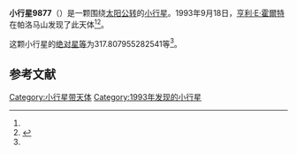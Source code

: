 {{Infobox planet
| bgcolour = #FFFFC0
| name = 9877
| symbol = 
| image = 
| caption = 
| discovery = yes
| discovery_ref = 
| discoverer = [[亨利·E·霍爾特|亨利·E·霍爾特]]
| discovery_site = [[帕洛马山|帕洛马山]] 
| discovered = 1993年9月18日
| designations = yes
| mp_name = 
| named_after = 
| alt_names = 1993 ST3/ 1989 YY5 / 1991 ES / 1992 JE3 / A922 VB
| mp_category = [[主带小行星|主带小行星]]
| orbit_ref = <ref name="a">[http://ssd.jpl.nasa.gov/sbdb.cgi?sstr=9877 9877] {{Wayback|url=http://ssd.jpl.nasa.gov/sbdb.cgi?sstr=9877 |date=20210717065759 }}，小行星數據庫瀏覽器（JPL Small-Body Database Browser）－[[美国国家航空航天局|美国国家航空航天局]]喷气推进实验室</ref>
| epoch = 2456400.5 (2013年4月18日更新)
| aphelion = {{convert|3.332376597728679|AU|km|3|abbr=on|lk=out}}
| perihelion = {{convert|2.070601707053274|AU|km|3|abbr=on}}
| semimajor = {{convert|2.701489152390976|AU|km|3|abbr=on}}
| eccentricity = 0.233533214
| period = 1621.822305 [[日|日]]<br />4.44[[儒略年|儒略年]]
| avg_speed = 
| inclination = 7.751817872958367
| asc_node = 43.84934817495813
| mean_anomaly = 
| arg_peri = 317.807955282541
| satellites = 
| physical_characteristics = yes
| dimensions = 
| mass = 
| density = 
| surface_grav = 
| escape_velocity = 
| sidereal_day = 
| axial_tilt = 
| pole_ecliptic_lat = 
| pole_ecliptic_lon = 
| albedo = 
| temperatures= 
| temp_name1 = 
| mean_temp_1 = 
| max_temp_1 = 
| temp_name2 = 
| max_temp_2 = 
| spectral_type = 
| abs_magnitude = 317.807955282541
}}

'''小行星9877'''（{{lang-en|9877}}）是一颗围绕[[太阳|太阳]][[公转|公转]]的[[小行星|小行星]]。1993年9月18日，[[亨利·E·霍爾特|亨利·E·霍爾特]]在帕洛马山发现了此天体<ref name="a" /><ref>{{cite news|title=小行星列表|url=http://cfa-www.harvard.edu/iau/lists/NumberedMPs.txt|accessdate=2013-07-08|newspaper=哈佛大学|archive-date=2008-05-17|archive-url=https://web.archive.org/web/20080517010638/http://cfa-www.harvard.edu/iau/lists/NumberedMPs.txt|dead-url=no}}</ref>。

这颗小行星的[[绝对星等|绝对星等]]为317.807955282541等<ref name="a" />。

==参考文献==
{{reflist}}
{{Minor Planet Number|[[小行星9876|小行星9876]]|[[小行星9878|小行星9878]]}}

{{小天体}}

[[Category:小行星带天体|Category:小行星带天体]]
[[Category:1993年发现的小行星|Category:1993年发现的小行星]]

{{asteroid-stub}}